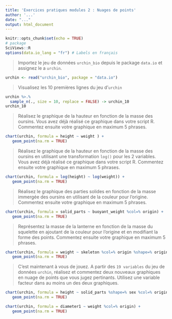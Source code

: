 ```yaml
---
title: 'Exercices pratiques modules 2 : Nuages de points'
author: '...'
date: "..."
output: html_document
---
```


```r
knitr::opts_chunk$set(echo = TRUE)
# package
SciViews::R
options(data.io_lang = "fr") # Labels en français
```

> Importez le jeu de données `urchin_bio` depuis le package `data.io` et assignez le a `urchin`. 

```r
urchin <- read("urchin_bio", package = "data.io")
```

> Visualisez les 10 premières lignes du jeu d'`urchin`

```r
urchin %>.%
  sample_n(., size = 10, replace = FALSE) -> urchin_10
urchin_10

```


> Réalisez le graphique de la hauteur en fonction de la masse des oursins. Vous avez déjà réalisé ce graphique dans votre script R. Commentez ensuite votre graphique en maximum 5 phrases.

```r
chart(urchin, formula = height ~ weight ) +
   geom_point(na.rm = TRUE)
```


> Réalisez le graphique de la hauteur en fonction de la masse des oursins en utilisant une transformation `log()` pour les 2 variables. Vous avez déjà réalisé ce graphique dans votre script R. Commentez ensuite votre graphique en maximum 5 phrases.

```r
chart(urchin, formula = log(height) ~ log(weight)) +
   geom_point(na.rm = TRUE)
```

> Réalisez le graphique des parties solides en fonction de la masse immergée des oursins en utilisant de la couleur pour l'origine. Commentez ensuite votre graphique en maximum 5 phrases.

```r
chart(urchin, formula = solid_parts ~ buoyant_weight %col=% origin) +
   geom_point(na.rm = TRUE)
```

> Représentez la masse de la lanterne en fonction de la masse du squelette en ajoutant de la couleur pour l'origine et en modifiant la forme des points. Commentez ensuite votre graphique en maximum 5 phrases.

```r
chart(urchin, formula = weight ~ skeleton %col=% origin %shape=% origin) +
   geom_point(na.rm = TRUE)
```

> C'est maintenant à vous de jouez. A partir des `19 variables` du jeu de données `urchin`, réalisez et commentez deux nouveaux graphiques en nuage de points que vous jugez pertinants. Utilisez une variable facteur dans au moins un des deux graphiques.  

```r
chart(urchin, formula = height ~ solid_parts %shape=% sex %col=% origin) +
   geom_point(na.rm = TRUE)
```

```r
chart(urchin, formula = diameter1 ~ weight %col=% origin) +
   geom_point(na.rm = TRUE)
```

